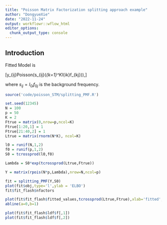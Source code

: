 ```yaml
---
title: "Poisson Matrix Factorization splitting approach example"
author: "DongyueXie"
date: "2022-11-24"
output: workflowr::wflow_html
editor_options:
  chunk_output_type: console
---
```


## Introduction

Fitted Model is 

\[y_{ij}\sim Poisson(s_{ij}\exp(\sum_{k=1}^Kl_{ik}f_{kj})),\]

where $s_{ij}=l_{0i}f_{0j}$ is the background frequency.

```r
source('code/poisson_STM/splitting_PMF.R')
```

```r
set.seed(12345)
N = 100
p = 50
K = 2
Ftrue = matrix(0,nrow=p,ncol=K)
Ftrue[1:20,1] = 1
Ftrue[21:40,2] = 1
Ltrue = matrix(rnorm(N*K), ncol=K)

l0 = runif(N,1,2)
f0 = runif(p,1,2)
S0 = tcrossprod(l0,f0)

Lambda = S0*exp(tcrossprod(Ltrue,Ftrue))

Y = matrix(rpois(N*p,Lambda),nrow=N,ncol=p)

fit = splitting_PMF(Y,S0)
plot(fit$obj,type='l',ylab = 'ELBO')
fit$fit_flash$nfactors

plot(fit$fit_flash$fitted_values,tcrossprod(Ltrue,Ftrue),xlab='fitted',ylab='true',col='grey80')
abline(a=0,b=1)

plot(fit$fit_flash$ldf$f[,1])
plot(fit$fit_flash$ldf$f[,2])
```
